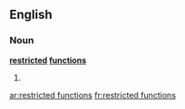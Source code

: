 ==English==

===Noun===
'''[[restricted]] [[function]]s'''

# {{plural of|restricted function}}

[[ar:restricted functions]]
[[fr:restricted functions]]